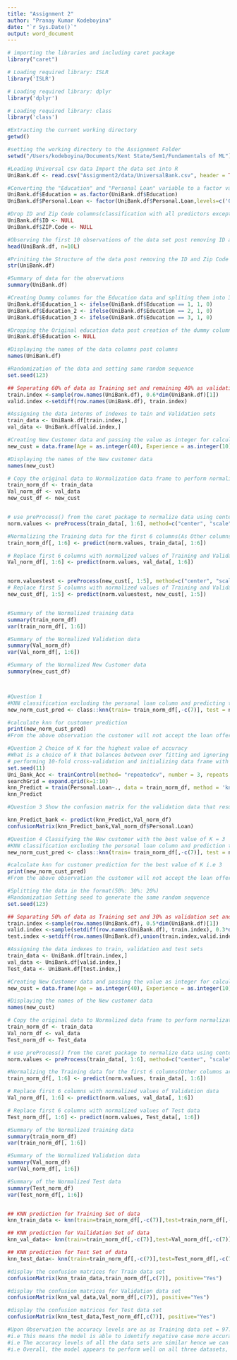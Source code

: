 ```yaml
---
title: "Assignment 2"
author: "Pranay Kumar Kodeboyina"
date: "`r Sys.Date()`"
output: word_document
---
```


```r
# importing the libraries and including caret package
library("caret")

# Loading required library: ISLR
library('ISLR')

# Loading required library: dplyr
library('dplyr')

# Loading required library: class
library('class')

#Extracting the current working directory
getwd()

#setting the working directory to the Assignment Folder
setwd("/Users/kodeboyina/Documents/Kent State/Sem1/Fundamentals of ML")

#Loading Universal csv data Import the data set into R
UniBank.df <- read.csv("Assignment2/data/UniversalBank.csv", header = TRUE, sep = ",", stringsAsFactors = FALSE)

#Converting the "Education" and "Personal Loan" variable to a factor value that responses as "yes" or "no."
UniBank.df$Education = as.factor(UniBank.df$Education)
UniBank.df$Personal.Loan <- factor(UniBank.df$Personal.Loan,levels=c('0','1'),labels=c('No','Yes'))

#Drop ID and Zip Code columns(classification with all predictors except ID and ZIP code) 
UniBank.df$ID <- NULL
UniBank.df$ZIP.Code <- NULL

#Observing the first 10 observations of the data set post removing ID and ZIP code
head(UniBank.df, n=10L)

#Priniting the Structure of the data post removing the ID and Zip Code
str(UniBank.df)

#Summary of data for the observations
summary(UniBank.df)

#Creating Dummy columns for the Education data and spliting them into 3 columns "Education_1 to _3" using Ifelse loop . 
UniBank.df$Education_1 <- ifelse(UniBank.df$Education == 1, 1, 0)
UniBank.df$Education_2 <- ifelse(UniBank.df$Education == 2, 1, 0)
UniBank.df$Education_3 <- ifelse(UniBank.df$Education == 3, 1, 0)

#Dropping the Original education data post creation of the dummy columns
UniBank.df$Education <- NULL

#Displaying the names of the data columns post columns
names(UniBank.df)

#Randomization of the data and setting same random sequence
set.seed(123)

## Seperating 60% of data as Training set and remaining 40% as validation set
train.index <-sample(row.names(UniBank.df), 0.6*dim(UniBank.df)[1])
valid.index <-setdiff(row.names(UniBank.df), train.index)                                       

#Assigning the data interms of indexes to tain and Validation sets
train_data <- UniBank.df[train.index,]
val_data <- UniBank.df[valid.index,]

#Creating New Customer data and passing the value as integer for calculations in Euclidean Distances
new_cust = data.frame(Age = as.integer(40), Experience = as.integer(10), Income = as.integer(84), Family = as.integer(2), CCAvg = as.integer(2), Mortgage = as.integer(0), Securities.Account = as.integer(0), CD.Account = as.integer(0), Online = as.integer(1), CreditCard = as.integer(1), Education_1 = as.integer(0), Education_2 = as.integer(1), Education_3 = as.integer(0))

#Displaying the names of the New customer data
names(new_cust)

# Copy the original data to Normalization data frame to perform normalization
train_norm_df <- train_data
Val_norm_df <- val_data
new_cust_df <- new_cust


# use preProcess() from the caret package to normalize data using center scale method
norm.values <- preProcess(train_data[, 1:6], method=c("center", "scale"))

#Normalizing the Training data for the first 6 columns(As Other columns are already Normalized) 
train_norm_df[, 1:6] <- predict(norm.values, train_data[, 1:6])

# Replace first 6 columns with normalized values of Training and Validation data
Val_norm_df[, 1:6] <- predict(norm.values, val_data[, 1:6])


norm.valuestest <- preProcess(new_cust[, 1:5], method=c("center", "scale"))
# Replace first 5 columns with normalized values of Training and Validation data (As Other columns are already Normalized)
new_cust_df[, 1:5] <- predict(norm.valuestest, new_cust[, 1:5])


#Summary of the Normalized training data 
summary(train_norm_df)
var(train_norm_df[, 1:6])

#Summary of the Normalized Validation data 
summary(Val_norm_df)
var(Val_norm_df[, 1:6])

#Summary of the Normalized New Customer data 
summary(new_cust_df)



#Question 1
#KNN classification excluding the personal loan column and predicting the value of Personal Loan for K = 1
new_norm_cust_pred <- class::knn(train= train_norm_df[,-c(7)], test = new_cust_df, cl= train_norm_df$Personal.Loan, k=1 , prob=TRUE)

#calculate knn for customer prediction
print(new_norm_cust_pred)
#From the above observation the customer will not accept the loan offer from KNN classification using K = 1
```

```r
#Question 2 Choice of K for the highest value of accuracy
#What is a choice of k that balances between over fitting and ignoring the predictor information?
# performing 10-fold cross-validation and initializing data frame with two columns: k, and accuracy.
set.seed(11)
Uni_Bank_Acc <- trainControl(method= "repeatedcv", number = 3, repeats = 2)
searchGrid = expand.grid(k=1:10)
knn_Predict = train(Personal.Loan~., data = train_norm_df, method = 'knn', tuneGrid = searchGrid,trControl = Uni_Bank_Acc)
knn_Predict
```

```r

#Question 3 Show the confusion matrix for the validation data that results from using the best k.

knn_Predict_bank <- predict(knn_Predict,Val_norm_df)
confusionMatrix(knn_Predict_bank,Val_norm_df$Personal.Loan)
```

```r
#Question 4 Classifying the New customer with the best value of K = 3
#KNN classification excluding the personal loan column and prediction the Value of Personal Loan for K = 3
new_norm_cust_pred <- class::knn(train= train_norm_df[,-c(7)], test = new_cust_df, cl= train_norm_df$Personal.Loan, k=3 , prob=TRUE)

#calculate knn for customer prediction for the best value of K i.e 3
print(new_norm_cust_pred)
#From the above observation the customer will not accept the loan offer from KNN classification using best value i.e K = 3
```


```r
#Splitting the data in the format(50%: 30%: 20%)
#Randomization Setting seed to generate the same random sequence
set.seed(123)

## Separating 50% of data as Training set and 30% as validation set and remaining 20% as Test set
train.index <-sample(row.names(UniBank.df), 0.5*dim(UniBank.df)[1])
valid.index <-sample(setdiff(row.names(UniBank.df), train.index), 0.3*dim(UniBank.df)[1])                                       
test.index <-setdiff(row.names(UniBank.df),union(train.index,valid.index))

#Assigning the data indexes to train, validation and test sets
train_data <- UniBank.df[train.index,]
val_data <- UniBank.df[valid.index,]
Test_data <- UniBank.df[test.index,]

#Creating New Customer data and passing the value as integer for calculations in Euclidean distance calculation
new_cust = data.frame(Age = as.integer(40), Experience = as.integer(10), Income = as.integer(84), Family = as.integer(2), CCAvg = as.integer(2), Mortgage = as.integer(0), Securities.Account = as.integer(0), CD.Account = as.integer(0), Online = as.integer(1), CreditCard = as.integer(1), Education_1 = as.integer(0), Education_2 = as.integer(1), Education_3 = as.integer(0))

#Displaying the names of the New customer data
names(new_cust)

# Copy the original data to Normalized data frame to perform normalization
train_norm_df <- train_data
Val_norm_df <- val_data
Test_norm_df <- Test_data

# use preProcess() from the caret package to normalize data using center scale method
norm.values <- preProcess(train_data[, 1:6], method=c("center", "scale"))

#Normalizing the Training data for the first 6 columns(Other columns are already Normalized) 
train_norm_df[, 1:6] <- predict(norm.values, train_data[, 1:6])

# Replace first 6 columns with normalized values of Validation data
Val_norm_df[, 1:6] <- predict(norm.values, val_data[, 1:6])

# Replace first 6 columns with normalized values of Test data
Test_norm_df[, 1:6] <- predict(norm.values, Test_data[, 1:6])

#Summary of the Normalized training data 
summary(train_norm_df)
var(train_norm_df[, 1:6])

#Summary of the Normalized Validation data 
summary(Val_norm_df)
var(Val_norm_df[, 1:6])

#Summary of the Normalized Test data 
summary(Test_norm_df)
var(Test_norm_df[, 1:6])


## KNN prediction for Training Set of data
knn_train_data <- knn(train=train_norm_df[,-c(7)],test=train_norm_df[,-c(7)],cl=train_norm_df[,c(7)], k=3, prob=TRUE)

## KNN prediction for Vailidation Set of data
knn_val_data<- knn(train=train_norm_df[,-c(7)],test=Val_norm_df[,-c(7)],cl=train_norm_df[,c(7)],k=3, prob=TRUE)

## KNN prediction for Test Set of data
knn_test_data<- knn(train=train_norm_df[,-c(7)],test=Test_norm_df[,-c(7)],cl=train_norm_df[,c(7)],k=3, prob=TRUE)

#display the confusion matrices for Train data set
confusionMatrix(knn_train_data,train_norm_df[,c(7)], positive="Yes")

#display the confusion matrices for Validation data set
confusionMatrix(knn_val_data,Val_norm_df[,c(7)], positive="Yes")

#display the confusion matrices for Test data set
confusionMatrix(knn_test_data,Test_norm_df[,c(7)], positive="Yes")

#Upon Observation the accuracy levels are as as Training data set = 97.44%, Test data set 96.27% and Validation data set = 96%, It seems that the model has high relative accuracy, specificity and low sensitivity 
#i.e This means the model is able to identify negative case more accurately than the positive cases.
#i.e The accuracy levels of all the data sets are similar hence we can analyze that we have achieved the optimal value of K
#i.e Overall, the model appears to perform well on all three datasets, with high accuracy and other evaluation metrics indicating good performance.

```